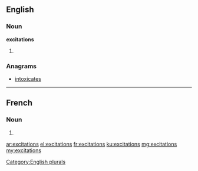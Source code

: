 ==English==

===Noun===
'''excitations'''

# {{plural of|excitation}}

===Anagrams===
* [[intoxicates#English|intoxicates]]

[[Category:English plurals]]

----

==French==

===Noun===
{{head|fr|g=f-p}}

# {{plural of|excitation|lang=fr}}

[[ar:excitations]]
[[el:excitations]]
[[fr:excitations]]
[[ku:excitations]]
[[mg:excitations]]
[[my:excitations]]
